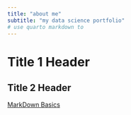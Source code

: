 ```yaml
---
title: "about me"
subtitle: "my data science portfolio"
# use quarto markdown to 
---
```


# Title 1 Header

## Title 2 Header

[MarkDown Basics](https://quarto.org/docs/authoring/markdown-basics.html#links-images)
